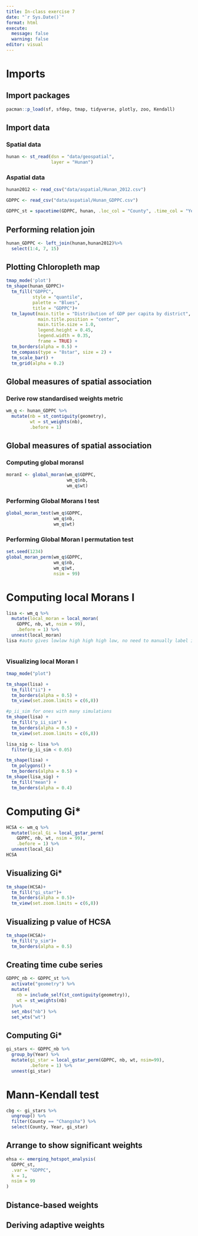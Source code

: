 ```yaml
---
title: In-class exercise 7
date: "`r Sys.Date()`"
format: html
execute: 
  message: false
  warning: false
editor: visual
---
```


# Imports

## Import packages

```r
pacman::p_load(sf, sfdep, tmap, tidyverse, plotly, zoo, Kendall)
```

## Import data

### Spatial data

```r
hunan <- st_read(dsn = "data/geospatial", 
                 layer = "Hunan")
```

### Aspatial data

```r
hunan2012 <- read_csv("data/aspatial/Hunan_2012.csv")
```

```r
GDPPC <- read_csv("data/aspatial/Hunan_GDPPC.csv")

GDPPC_st = spacetime(GDPPC, hunan, .loc_col = "County", .time_col = "Year")
```

## Performing relation join

```r
hunan_GDPPC <- left_join(hunan,hunan2012)%>%
  select(1:4, 7, 15)
```

## Plotting Chloropleth map

```r
tmap_mode('plot')
tm_shape(hunan_GDPPC)+
  tm_fill("GDPPC",
          style = "quantile",
          palette = "Blues",
          title = "GDPPC")+
  tm_layout(main.title = "Distribution of GDP per capita by district",
            main.title.position = "center",
            main.title.size = 1.0,
            legend.height = 0.45,
            legend.width = 0.35,
            frame = TRUE) +
  tm_borders(alpha = 0.5) +
  tm_compass(type = "8star", size = 2) +
  tm_scale_bar() +
  tm_grid(alpha = 0.2)
```

## Global measures of spatial association

### Derive row standardised weights metric

```r
wm_q <- hunan_GDPPC %>%
  mutate(nb = st_contiguity(geometry),
         wt = st_weights(nb),
         .before = 1)
```

## Global measures of spatial association

### Computing global moransI

```r
moranI <- global_moran(wm_q$GDPPC,
                       wm_q$nb,
                       wm_q$wt)
```

### Performing Global Morans I test

```r
global_moran_test(wm_q$GDPPC,
                  wm_q$nb,
                  wm_q$wt)
```

### Performing Global Moran I permutation test

```r
set.seed(1234)
global_moran_perm(wm_q$GDPPC,
                  wm_q$nb,
                  wm_q$wt,
                  nsim = 99)
```

# Computing local Morans I

```r
lisa <- wm_q %>%
  mutate(local_moran = local_moran(
    GDPPC, nb, wt, nsim = 99),
    .before = 1) %>%
  unnest(local_moran)
lisa #auto gives lowlow high high high low, no need to manually label it
  
```

### Visualizing local Moran I

```r
tmap_mode("plot")

tm_shape(lisa) +
  tm_fill("ii") +
  tm_borders(alpha = 0.5) +
  tm_view(set.zoom.limits = c(6,8))
```

```r
#p_ii_sim for ones with many simulations
tm_shape(lisa) +
  tm_fill("p_ii_sim") +
  tm_borders(alpha = 0.5) +
  tm_view(set.zoom.limits = c(6,8))
```

```r
lisa_sig <- lisa %>%
  filter(p_ii_sim < 0.05)

tm_shape(lisa) +
  tm_polygons() +
  tm_borders(alpha = 0.5) +
tm_shape(lisa_sig) +
  tm_fill("mean") +
  tm_borders(alpha = 0.4) 
```

# Computing Gi\*

```r
HCSA <- wm_q %>%
  mutate(local_Gi = local_gstar_perm(
    GDPPC, nb, wt, nsim = 99),
    .before = 1) %>%
  unnest(local_Gi)
HCSA
```

## Visualizing Gi\*

```r
tm_shape(HCSA)+
  tm_fill("gi_star")+
  tm_borders(alpha = 0.5)+
  tm_view(set.zoom.limits = c(6,8))
```

## Visualizing p value of HCSA

```r
tm_shape(HCSA)+
  tm_fill("p_sim")+
  tm_borders(alpha = 0.5)
```

## Creating time cube series

```r
GDPPC_nb <- GDPPC_st %>%
  activate("geometry") %>%
  mutate(
    nb = include_self(st_contiguity(geometry)),
    wt = st_weights(nb)
  )%>%
  set_nbs("nb") %>%
  set_wts("wt")
```

## Computing Gi\*

```r
gi_stars <- GDPPC_nb %>%
  group_by(Year) %>%
  mutate(gi_star = local_gstar_perm(GDPPC, nb, wt, nsim=99),
         .before = 1) %>%
  unnest(gi_star)
```

# Mann-Kendall test

```r
cbg <- gi_stars %>%
  ungroup() %>%
  filter(County == "Changsha") %>%
  select(County, Year, gi_star)
```

## Arrange to show significant weights

```r
ehsa <- emerging_hotspot_analysis(
  GDPPC_st,
  .var = "GDPPC",
  k = 1,
  nsim = 99
)
```

## Distance-based weights

## Deriving adaptive weights
